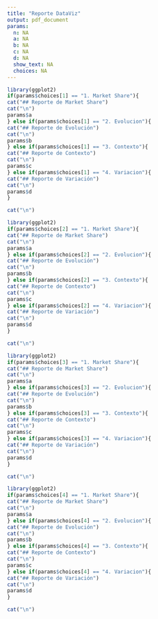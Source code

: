 ```yaml
---
title: "Reporte DataViz"
output: pdf_document
params:
  n: NA
  a: NA
  b: NA
  c: NA
  d: NA
  show_text: NA
  choices: NA
---
```





```r

library(ggplot2)
if(params$choices[1] == "1. Market Share"){
cat("## Reporte de Market Share")
cat("\n")
params$a
} else if(params$choices[1] == "2. Evolucion"){
cat("## Reporte de Evolución")
cat("\n")
params$b  
} else if(params$choices[1] == "3. Contexto"){ 
cat("## Reporte de Contexto")
cat("\n")
params$c
} else if(params$choices[1] == "4. Variacion"){
cat("## Reporte de Variación")
cat("\n")
params$d 
}


```

```r
cat("\n")
```


```r

library(ggplot2)
if(params$choices[2] == "1. Market Share"){
cat("## Reporte de Market Share")
cat("\n")
params$a
} else if(params$choices[2] == "2. Evolucion"){
cat("## Reporte de Evolución")
cat("\n")
params$b  
} else if(params$choices[2] == "3. Contexto"){ 
cat("## Reporte de Contexto")
cat("\n")
params$c
} else if(params$choices[2] == "4. Variacion"){
cat("## Reporte de Variación")
cat("\n")
params$d 
}


```

```r
cat("\n")
```


```r

library(ggplot2)
if(params$choices[3] == "1. Market Share"){
cat("## Reporte de Market Share")
cat("\n")
params$a
} else if(params$choices[3] == "2. Evolucion"){
cat("## Reporte de Evolución")
cat("\n")
params$b  
} else if(params$choices[3] == "3. Contexto"){ 
cat("## Reporte de Contexto")
cat("\n")
params$c
} else if(params$choices[3] == "4. Variacion"){
cat("## Reporte de Variación")
cat("\n")
params$d 
}


```

```r
cat("\n")
```


```r

library(ggplot2)
if(params$choices[4] == "1. Market Share"){
cat("## Reporte de Market Share")
cat("\n")
params$a
} else if(params$choices[4] == "2. Evolucion"){
cat("## Reporte de Evolución")
cat("\n")
params$b  
} else if(params$choices[4] == "3. Contexto"){ 
cat("## Reporte de Contexto")
cat("\n")
params$c
} else if(params$choices[4] == "4. Variacion"){
cat("## Reporte de Variación")
cat("\n")
params$d 
}


```

```r
cat("\n")
```